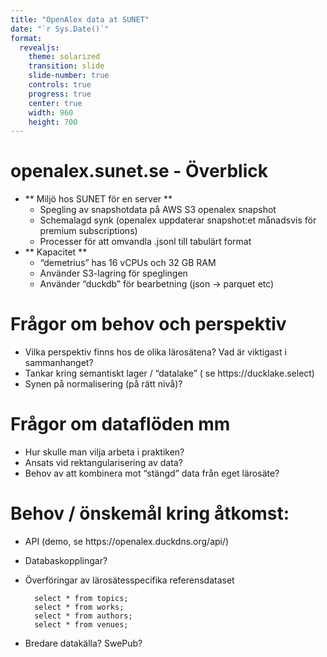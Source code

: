 ```yaml
---
title: "OpenAlex data at SUNET"
date: "`r Sys.Date()`"
format:
  revealjs:
    theme: solarized
    transition: slide
    slide-number: true
    controls: true
    progress: true
    center: true
    width: 960
    height: 700
---
```


# openalex.sunet.se - Överblick

- ** Miljö hos SUNET för en server **
  - Spegling av snapshotdata på AWS S3 openalex snapshot
  - Schemalagd synk (openalex uppdaterar snapshot:et månadsvis för premium subscriptions)
  - Processer för att omvandla .jsonl till tabulärt format

- ** Kapacitet **
  - "demetrius" has 16 vCPUs och 32 GB RAM
  - Använder S3-lagring för speglingen
  - Använder "duckdb" för bearbetning (json -> parquet etc)


# Frågor om behov och perspektiv

- Vilka perspektiv finns hos de olika lärosätena? Vad är viktigast i sammanhanget?
- Tankar kring semantiskt lager / "datalake"  ( se https://ducklake.select)
- Synen på normalisering (på rätt nivå)?

# Frågor om dataflöden mm

- Hur skulle man vilja arbeta i praktiken? 
- Ansats vid rektangularisering av data?
- Behov av att kombinera mot "stängd" data från eget lärosäte?


# Behov / önskemål kring åtkomst:

- API (demo, se https://openalex.duckdns.org/api/)
- Databaskopplingar?
- Överföringar av lärosätesspecifika referensdataset

        select * from topics;
        select * from works;
        select * from authors;
        select * from venues;

- Bredare datakälla? SwePub?
